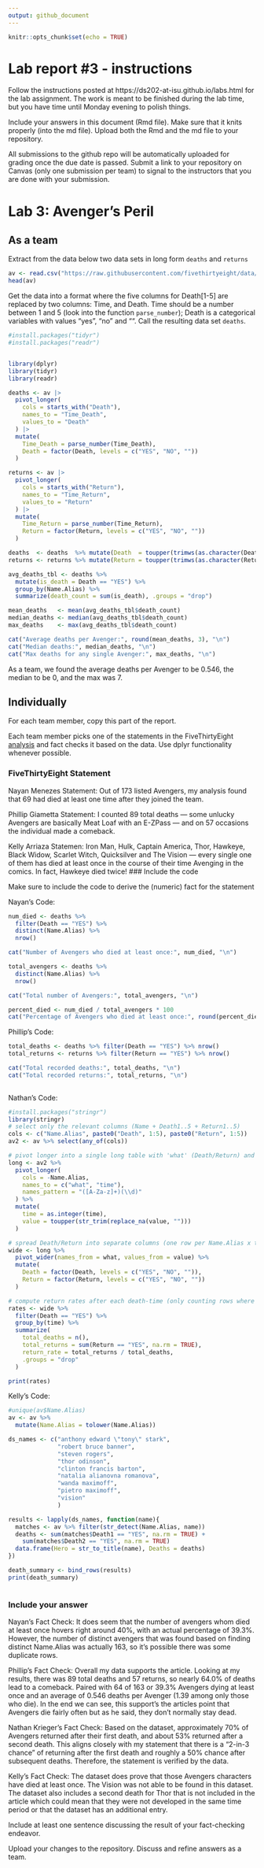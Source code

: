 ```yaml
---
output: github_document
---
```


<!-- README.md is generated from README.Rmd. Please edit the README.Rmd file -->


```r
knitr::opts_chunk$set(echo = TRUE)
```

# Lab report #3 - instructions

Follow the instructions posted at https://ds202-at-isu.github.io/labs.html for the lab assignment. The work is meant to be finished during the lab time, but you have time until Monday evening to polish things.

Include your answers in this document (Rmd file). Make sure that it knits properly (into the md file). Upload both the Rmd and the md file to your repository.  

All submissions to the github repo will be automatically uploaded for grading once the due date is passed.
Submit a link to your repository on Canvas (only one submission per team) to signal to the instructors that you are done with your submission.

# Lab 3: Avenger's Peril

## As a team

Extract from the data below two data sets in long form `deaths` and `returns`

```r
av <- read.csv("https://raw.githubusercontent.com/fivethirtyeight/data/master/avengers/avengers.csv", stringsAsFactors = FALSE)
head(av)
```

Get the data into a format where the five columns for Death[1-5] are replaced by two columns: Time, and Death. Time should be a number between 1 and 5 (look into the function `parse_number`); Death is a categorical variables with values "yes", "no" and "". Call the resulting data set `deaths`. 

```r
#install.packages("tidyr")
#install.packages("readr")


library(dplyr)
library(tidyr)
library(readr)

deaths <- av |>
  pivot_longer(
    cols = starts_with("Death"),
    names_to = "Time_Death",
    values_to = "Death"
  ) |>
  mutate(
    Time_Death = parse_number(Time_Death),
    Death = factor(Death, levels = c("YES", "NO", ""))
  )

returns <- av |>
  pivot_longer(
    cols = starts_with("Return"),
    names_to = "Time_Return",
    values_to = "Return"
  ) |>
  mutate(
    Time_Return = parse_number(Time_Return),
    Return = factor(Return, levels = c("YES", "NO", ""))
  )
```



```r
deaths  <- deaths  %>% mutate(Death  = toupper(trimws(as.character(Death))))
returns <- returns %>% mutate(Return = toupper(trimws(as.character(Return))))

avg_deaths_tbl <- deaths %>%
  mutate(is_death = Death == "YES") %>%
  group_by(Name.Alias) %>%
  summarize(death_count = sum(is_death), .groups = "drop")

mean_deaths   <- mean(avg_deaths_tbl$death_count)
median_deaths <- median(avg_deaths_tbl$death_count)
max_deaths    <- max(avg_deaths_tbl$death_count)

cat("Average deaths per Avenger:", round(mean_deaths, 3), "\n")
cat("Median deaths:", median_deaths, "\n")
cat("Max deaths for any single Avenger:", max_deaths, "\n")

```
As a team, we found the average deaths per Avenger to be 0.546, the median to be 0, and the max was 7.
 

## Individually

For each team member, copy this part of the report. 

Each team member picks one of the statements in the FiveThirtyEight [analysis](https://fivethirtyeight.com/features/avengers-death-comics-age-of-ultron/) and fact checks it based on the data. Use dplyr functionality whenever possible.

### FiveThirtyEight Statement

Nayan Menezes Statement: Out of 173 listed Avengers, my analysis found that 69 had died at least one time after they joined the team.

Phillip Giametta Statement: I counted 89 total deaths — some unlucky Avengers are basically Meat Loaf with an E-ZPass — and on 57 occasions the individual made a comeback.

Kelly Arriaza Statemen: Iron Man, Hulk, Captain America, Thor, Hawkeye, Black Widow, Scarlet Witch, Quicksilver and The Vision — every single one of them has died at least once in the course of their time Avenging in the comics. In fact, Hawkeye died twice!
### Include the code

Make sure to include the code to derive the (numeric) fact for the statement

Nayan's Code:

```r
num_died <- deaths %>%
  filter(Death == "YES") %>%
  distinct(Name.Alias) %>%
  nrow()

cat("Number of Avengers who died at least once:", num_died, "\n")

total_avengers <- deaths %>%
  distinct(Name.Alias) %>%
  nrow()

cat("Total number of Avengers:", total_avengers, "\n")

percent_died <- num_died / total_avengers * 100
cat("Percentage of Avengers who died at least once:", round(percent_died, 1), "%\n")
```
Phillip's Code:

```r
total_deaths <- deaths %>% filter(Death == "YES") %>% nrow()
total_returns <- returns %>% filter(Return == "YES") %>% nrow()

cat("Total recorded deaths:", total_deaths, "\n")
cat("Total recorded returns:", total_returns, "\n")
  
```
Nathan's Code:

``` r
#install.packages("stringr")
library(stringr)
# select only the relevant columns (Name + Death1..5 + Return1..5)
cols <- c("Name.Alias", paste0("Death", 1:5), paste0("Return", 1:5))
av2 <- av %>% select(any_of(cols))

# pivot longer into a single long table with 'what' (Death/Return) and 'time', then pivot wider
long <- av2 %>%
  pivot_longer(
    cols = -Name.Alias,
    names_to = c("what", "time"),
    names_pattern = "([A-Za-z]+)(\\d)"
  ) %>%
  mutate(
    time = as.integer(time),
    value = toupper(str_trim(replace_na(value, "")))
  )

# spread Death/Return into separate columns (one row per Name.Alias x time)
wide <- long %>%
  pivot_wider(names_from = what, values_from = value) %>%
  mutate(
    Death = factor(Death, levels = c("YES", "NO", "")),
    Return = factor(Return, levels = c("YES", "NO", ""))
  )

# compute return rates after each death-time (only counting rows where Death == "YES")
rates <- wide %>%
  filter(Death == "YES") %>%
  group_by(time) %>%
  summarize(
    total_deaths = n(),
    total_returns = sum(Return == "YES", na.rm = TRUE),
    return_rate = total_returns / total_deaths,
    .groups = "drop"
  )

print(rates)

```

Kelly's Code:
```r
#unique(av$Name.Alias)
av <- av %>%
  mutate(Name.Alias = tolower(Name.Alias))

ds_names <- c("anthony edward \"tony\" stark", 
              "robert bruce banner",
              "steven rogers",
              "thor odinson",
              "clinton francis barton",
              "natalia alianovna romanova",
              "wanda maximoff",
              "pietro maximoff",
              "vision"
              )

results <- lapply(ds_names, function(name){
  matches <- av %>% filter(str_detect(Name.Alias, name))
  deaths <- sum(matches$Death1 == "YES", na.rm = TRUE) +
    sum(matches$Death2 == "YES", na.rm = TRUE)
  data.frame(Hero = str_to_title(name), Deaths = deaths)
})

death_summary <- bind_rows(results)
print(death_summary)



```

### Include your answer

Nayan's Fact Check: It does seem that the number of avengers whom died at least once hovers right around 40%, with an actual percentage of 39.3%. However, the number of distinct avengers that was found based on finding distinct Name.Alias was actually 163, so it's possible there was some duplicate rows.


Phillip’s Fact Check: Overall my data supports the article. Looking at my results, there was 89 total deaths and 57 returns, so nearly 64.0% of deaths lead to a comeback. Paired with 64 of 163 or 39.3% Avengers dying at least once and an average of 0.546 deaths per Avenger (1.39 among only those who die). In the end we can see, this support's the articles point that Avengers die fairly often but as he said, they don't normally stay dead. 

Nathan Krieger's Fact Check: Based on the dataset, approximately 70% of Avengers returned after their first death, and about 53% returned after a second death. This aligns closely with my statement that there is a “2-in-3 chance” of returning after the first death and roughly a 50% chance after subsequent deaths. Therefore, the statement is verified by the data.

Kelly's Fact Check: The dataset does prove that those Avengers characters have died at least once. The Vision was not able to be found in this dataset. The dataset also includes a second death for Thor that is not included in the article which could mean that they were not developed in the same time period or that the dataset has an additional entry.

Include at least one sentence discussing the result of your fact-checking endeavor.

Upload your changes to the repository. Discuss and refine answers as a team.

